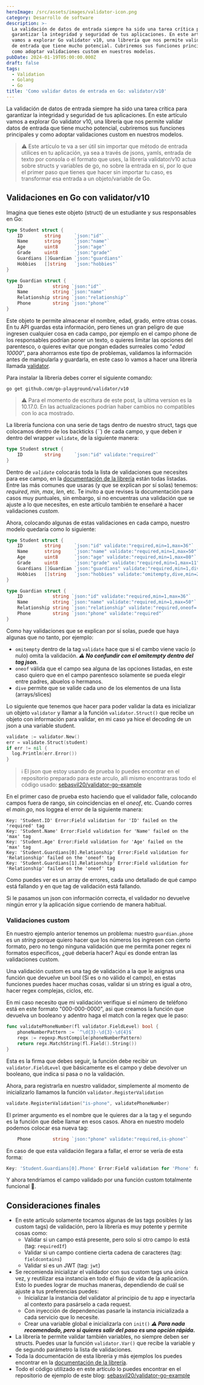 ```yaml
---
heroImage: /src/assets/images/validator-icon.png
category: Desarrollo de software
description: >-
  La validación de datos de entrada siempre ha sido una tarea crítica para
  garantizar la integridad y seguridad de tus aplicaciones. En este artículo
  vamos a explorar Go validator v10, una librería que nos permite validar datos
  de entrada que tiene mucho potencial. Cubriremos sus funciones principales y
  como adoptar validaciones custom en nuestros modelos.
pubDate: 2024-01-19T05:00:00.000Z
draft: false
tags:
  - Validation
  - Golang
  - Go
title: 'Como validar datos de entrada en Go: validator/v10'
---
```


La validación de datos de entrada siempre ha sido una tarea crítica para garantizar la integridad y seguridad de tus aplicaciones. En este artículo vamos a explorar Go validator v10, una librería que nos permite validar datos de entrada que tiene mucho potencial, cubriremos sus funciones principales y como adoptar validaciones custom en nuestros modelos.

> ⚠️ Este artículo te va a ser útil sin importar que método de entrada utilices en tu aplicación, ya sea a través de jsons, yamls, entrada de texto por consola o el formato que uses, la librería validator/v10 actua sobre structs y variables de go, no sobre la entrada en si, por lo que el primer paso que tienes que hacer sin importar tu caso, es transformar esa entrada a un objeto/variable de Go.

## Validaciones en Go con validator/v10

Imagina que tienes este objeto (struct) de un estudiante y sus responsables en Go:

```go
type Student struct {
	ID        string     `json:"id"`
	Name      string     `json:"name"`
	Age       uint8      `json:"age"`
	Grade     uint8      `json:"grade"`
	Guardians []Guardian `json:"guardians"`
	Hobbies   []string   `json:"hobbies"`
}

type Guardian struct {
	ID           string `json:"id"`
	Name         string `json:"name"`
	Relationship string `json:"relationship"`
	Phone        string `json:"phone"`
}
```

Este objeto te permite almacenar el nombre, edad, grado, entre otras cosas. En tu API guardas esta información, pero tienes un gran peligro de que ingresen cualquier cosa en cada campo, por ejemplo en el campo phone de los responsables podrían poner un texto, o quieres limitar las opciones del parentesco, o quieres evitar que pongan edades surreales como "_edad 10000_", para ahorrarnos este tipo de problemas, validamos la información antes de manipularla y guardarla, en este caso lo vamos a hacer una librería llamada [validator](https://github.com/go-playground/validator 'Validator/v10 Github').

Para instalar la librería debes correr el siguiente comando:

```
go get github.com/go-playground/validator/v10
```

> ⚠️ Para el momento de escritura de este post, la ultima version es la 10.17.0. En las actualizaciones podrian haber cambios no compatibles con lo aca mostrado.

La librería funciona con una serie de tags dentro de nuestro struct, tags que colocamos dentro de los backticks (_\`\`_) de cada campo, y que deben ir dentro del wrapper `validate`, de la siguiente manera:

```go
type Student struct {
	ID        string     `json:"id" validate:"required"`
}
```

Dentro de _`validate`_ colocarás toda la lista de validaciones que necesites para ese campo, en la [documentación de la librería](https://github.com/go-playground/validator 'Validator/v10 Github') están todas listadas. Entre las más comunes que usaras (y que se explican por sí solas) tenemos: _required_, _min_, _max_, _len_, etc. Te invito a que revises la documentación para casos muy puntuales, sin embargo, si no encuentras una validación que se ajuste a lo que necesites, en este artículo también te enseñaré a hacer validaciones _custom_.

Ahora, colocando algunas de estas validaciones en cada campo, nuestro modelo quedaría como lo siguiente:

```go
type Student struct {
	ID        string     `json:"id" validate:"required,min=1,max=36"`
	Name      string     `json:"name" validate:"required,min=1,max=50"`
	Age       uint8      `json:"age" validate:"required,min=1,max=80"`
	Grade     uint8      `json:"grade" validate:"required,min=1,max=11"`
	Guardians []Guardian `json:"guardians" validate:"required,min=1,dive"`
	Hobbies   []string   `json:"hobbies" validate:"omitempty,dive,min=2,max=50"`
}

type Guardian struct {
	ID           string `json:"id" validate:"required,min=1,max=36"`
	Name         string `json:"name" validate:"required,min=1,max=50"`
	Relationship string `json:"relationship" validate:"required,oneof='parent' 'grandparent' 'brother' 'sister'"`
	Phone        string `json:"phone" validate:"required"`
}
```

Como hay validaciones que se explican por sí solas, puede que haya algunas que no tanto, por ejemplo:

- `omitempty` dentro de la tag `validate` hace que si el cambo viene vacío (o nulo) omita la validación. **_⚠️ No confundir con el omitempty dentro del tag json._**
- `oneof` válida que el campo sea alguna de las opciones listadas, en este caso quiero que en el campo parentesco solamente se pueda elegir entre padres, abuelos o hermanos.
- `dive` permite que se valide cada uno de los elementos de una lista (arrays/slices)

Lo siguiente que tenemos que hacer para poder validar la data es inicializar un objeto `validator` y llamar a la función `validator.Struct()` que recibe un objeto con información para validar, en mi caso ya hice el decoding de un json a una variable student.

```go
validate := validator.New()
err = validate.Struct(student)
if err != nil {
  log.Println(err.Error())
}
```

> ℹ️ El json que estoy usando de prueba lo puedes encontrar en el repositorio preparado para este arculo, alli mismo encontraras todo el código usado: [sebasvil20/validator-go-example](https://github.com/sebasvil20/validator-go-example 'sebasvil20/validator-go-example repositorio')

En el primer caso de prueba esto haciendo que el validador falle, colocando campos fuera de rango, sin coincidencias en el _oneof_, etc. Cuando corres el _main.go_, nos loggea el error de la siguiente manera:

```
Key: 'Student.ID' Error:Field validation for 'ID' failed on the 'required' tag
Key: 'Student.Name' Error:Field validation for 'Name' failed on the 'max' tag
Key: 'Student.Age' Error:Field validation for 'Age' failed on the 'max' tag
Key: 'Student.Guardians[0].Relationship' Error:Field validation for 'Relationship' failed on the 'oneof' tag
Key: 'Student.Guardians[1].Relationship' Error:Field validation for 'Relationship' failed on the 'oneof' tag

```

Como puedes ver es un array de errores, cada uno detallado de qué campo está fallando y en que tag de validación está fallando.

Si le pasamos un json con información correcta, el validador no devuelve ningún error y la aplicación sigue corriendo de manera habitual.

### Validaciones custom

En nuestro ejemplo anterior tenemos un problema: nuestro `guardian.phone` es un _string_ porque quiero hacer que los números los ingresen con cierto formato, pero no tengo ninguna validación que me permita poner regex ni formatos específicos, ¿qué debería hacer? Aquí es donde entran las validaciones custom.

Una validación custom es una tag de validación a la que le asignas una función que devuelve un bool (Si es o no válido el campo), en estas funciones puedes hacer muchas cosas, validar si un string es igual a otro, hacer regex complejas, ciclos, etc.

En mi caso necesito que mi validación verifique si el número de teléfono está en este formato "000-000-0000", asi que creamos la función que devuelva un booleano y adentro haga el match con la regex que le paso:

```go
func validatePhoneNumber(fl validator.FieldLevel) bool {
	phoneNumberPattern := `^\d{3}-\d{3}-\d{4}$`
	regx := regexp.MustCompile(phoneNumberPattern)
	return regx.MatchString(fl.Field().String())
}
```

Esta es la firma que debes seguir, la función debe recibir un `validator.FieldLevel` que básicamente es el campo y debe devolver un booleano, que indica si pasa o no la validación.

Ahora, para registrarla en nuestro validador, simplemente al momento de inicializarlo llamamos la función `validator.RegisterValidation`

```go
validate.RegisterValidation("is-phone", validatePhoneNumber)

```

El primer argumento es el nombre que le quieres dar a la tag y el segundo es la función que debe llamar en esos casos. Ahora en nuestro modelo podemos colocar esa nueva tag:

```go
	Phone        string `json:"phone" validate:"required,is-phone"`
```

En caso de que esta validación llegara a fallar, el error se vería de esta forma:

```go
Key: 'Student.Guardians[0].Phone' Error:Field validation for 'Phone' failed on the 'is-phone' tag
```

Y ahora tendríamos el campo validado por una función custom totalmente funcional 🎉.

## Consideraciones finales

- En este artículo solamente tocamos algunas de las tags posibles (y las custom tags) de validación, pero la librería es muy potente y permite cosas como:
  - Validar si un campo está presente, pero solo si otro campo lo está (tag: `requiredIf`)
  - Validar si un campo contiene cierta cadena de caracteres (tag: `fieldcontains`)
  - Validar si es un JWT (tag: `jwt`)
- Se recomienda inicializar el validador con sus custom tags una única vez, y reutilizar esa instancia en todo el flujo de vida de la aplicación. Esto lo puedes lograr de muchas maneras, dependiendo de cuál se ajuste a tus preferencias puedes:
  - Inicializar la instancia del validator al principio de tu app e inyectarla al contexto para pasárselo a cada request.
  - Con inyección de dependencias pasarle la instancia inicializada a cada servicio que lo necesite.
  - Crear una variable global e inicializarla con `init()` **_⚠️ Para nada recomendado, pero si quieres salir del paso es una opción rápida._**
- La librería te permite validar también variables, no siempre deben ser structs. Puedes usar la función `validator.Var()` que recibe la variable y de segundo parámetro la lista de validaciones.
- Toda la documentación de esta librería y más ejemplos los puedes encontrar en la [documentación de la librería](https://github.com/go-playground/validator 'Validator/v10 Github').
- Todo el código utilizado en este artículo lo puedes encontrar en el repositorio de ejemplo de este blog: [sebasvil20/validator-go-example](https://github.com/sebasvil20/validator-go-example 'sebasvil20/validator-go-example repositorio')
